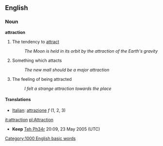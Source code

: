 ==English==

===Noun===
'''attraction'''

# The tendency to [[attract]]
#: ''The Moon is held in its orbit by the attraction of the Earth's gravity''
# Something which attacts
#: ''The new mall should be a major attraction''
# The feeling of being attracted
#: ''I felt a strange attraction towards the place''


====Translations====

*[[Italian]]: [[attrazione]] ''f'' (1, 2, 3)

[[it:attraction]]
[[pl:Attraction]]
[[Category:1000 English basic words]]

*'''Keep''' [[User:Teh Ph34r|Teh Ph34r]] 20:09, 23 May 2005 (UTC)